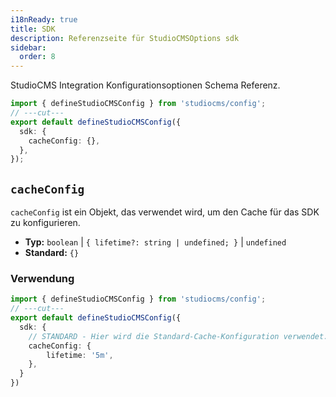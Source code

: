 ```yaml
---
i18nReady: true
title: SDK
description: Referenzseite für StudioCMSOptions sdk
sidebar:
  order: 8
---
```



StudioCMS Integration Konfigurationsoptionen Schema Referenz.

```ts twoslash title="studiocms.config.mjs"
import { defineStudioCMSConfig } from 'studiocms/config';
// ---cut---
export default defineStudioCMSConfig({
  sdk: {
    cacheConfig: {},
  },
});
```

## `cacheConfig`

`cacheConfig` ist ein Objekt, das verwendet wird, um den Cache für das SDK zu konfigurieren.

- **Typ:** `boolean` | `{ lifetime?: string | undefined; }` | `undefined`
- **Standard:** `{}`

### Verwendung

```ts twoslash {3} title="studiocms.config.mjs"
import { defineStudioCMSConfig } from 'studiocms/config';
// ---cut---
export default defineStudioCMSConfig({
  sdk: {
    // STANDARD - Hier wird die Standard-Cache-Konfiguration verwendet.
    cacheConfig: {
        lifetime: '5m',
    }, 
  }
})
```
